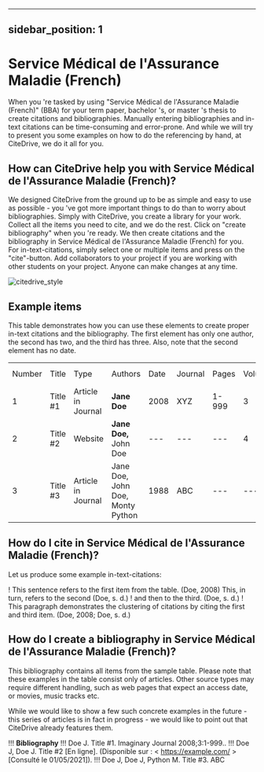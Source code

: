 
---
sidebar_position: 1
---

# Service Médical de l'Assurance Maladie (French)

When you 're tasked by using "Service Médical de l'Assurance Maladie (French)" (BBA) for your term paper, bachelor 's, or master 's thesis to create citations and bibliographies.
Manually entering bibliographies and in-text citations can be time-consuming and error-prone. And while we will try to present you some examples on how to do the referencing by hand, at CiteDrive, we do it all for you.

<!---
## About  Service Médical de l'Assurance Maladie (French)

* Title: Service Médical de l'Assurance Maladie (French)
* Short Title (Id): BBA)
* Authors: Service Médical de l'Assurance Maladie (French)
* Download: Service Médical de l'Assurance Maladie (French)
 --->

## How can CiteDrive help you with Service Médical de l'Assurance Maladie (French)?

We designed CiteDrive from the ground up to be as simple and easy to use as possible - you 've got more important things to do than to worry about bibliographies. Simply with CiteDrive, you create a library for your work. Collect all the items you need to cite, and we do the rest. Click on "create bibliography" when you 're ready. We then create citations and the bibliography in Service Médical de l'Assurance Maladie (French) for you. For in-text-citations, simply select one or multiple items and press on the "cite"-button. Add collaborators to your project if you are working with other students on your project. Anyone can make changes at any time.


![citedrive_style](images/service-medical-de-lassurance-maladie-french.svg "Choose Service Médical de l'Assurance Maladie (French) in the CiteDrive App")


## Example items

This table demonstrates how you can use these elements to create proper in-text citations and the bibliography. The first element has only one author, the second has two, and the third has three. Also, note that the second element has no date.


<table>
  <tr>
   <td>Number
   </td>
   <td>Title
   </td>
   <td>Type
   </td>
   <td>Authors
   </td>
   <td>Date
   </td>
   <td>Journal
   </td>
   <td>Pages
   </td>
   <td>Volume
   </td>
   <td>Issue
   </td>
   <td>Access Date
   </td>
  </tr>
  <tr>
   <td>1
   </td>
   <td>Title #1
   </td>
   <td>Article in Journal
   </td>
   <td><strong>Jane Doe</strong>
   </td>
   <td>2008
   </td>
   <td>XYZ
   </td>
   <td>1-999
   </td>
   <td>3
   </td>
   <td>2
   </td>
   <td>--
   </td>
  </tr>
  <tr>
   <td>
2
   </td>
   <td>Title #2
   </td>
   <td>Website
   </td>
   <td><strong>Jane Doe, </strong>John Doe
   </td>
   <td>---
   </td>
   <td>---
   </td>
   <td>---
   </td>
   <td>4
   </td>
   <td>---
   </td>
   <td>2020-05-01
   </td>
  </tr>
  <tr>
   <td>3
   </td>
   <td>Title #3
   </td>
   <td>Article in Journal
   </td>
   <td>Jane Doe, John Doe, Monty Python
   </td>
   <td>1988
   </td>
   <td>ABC
   </td>
   <td>---
   </td>
   <td>---
   </td>
   <td>16
   </td>
   <td>---
   </td>
  </tr>
</table>



## How do I cite in  Service Médical de l'Assurance Maladie (French)?

Let us produce some example in-text-citations:

! This sentence refers to the first item from the table. (Doe, 2008) This, in turn, refers to the second (Doe, s. d.)
! and then to the third.  (Doe, s. d.)
! This paragraph demonstrates the clustering of citations by citing the first and third item. (Doe, 2008; Doe, s. d.)



## How do I create a bibliography in Service Médical de l'Assurance Maladie (French)?

This bibliography contains all items from the sample table. Please note that these examples in the table consist only of articles. Other source types may require different handling, such as web pages that expect an access date, or movies, music tracks etc.

While we would like to show a few such concrete examples in the future - this series of articles is in fact in progress - we would like to point out that CiteDrive already features them.


!!! **Bibliography**
!!! Doe J. Title #1. Imaginary Journal 2008;3:1-999..
!!! Doe J, Doe J. Title #2 [En ligne].  (Disponible sur : < https://example.com/ > [Consulté le 01/05/2021]).
!!! Doe J, Doe J, Python M. Title #3. ABC 


```
        